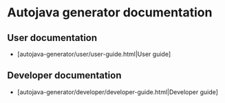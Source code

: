 <!--
	Copyright (c) 2014 CNES and others.
	All rights reserved. This program and the accompanying materials
	are made available under the terms of the Eclipse Public License v1.0
	which accompanies this distribution, and is available at
	http://www.eclipse.org/legal/epl-v10.html

	Contributors:
    	Cedric Notot (Obeo) - initial API and implementation
-->
= Autojava generator documentation =

== User documentation ==

* [autojava-generator/user/user-guide.html|User guide]

== Developer documentation ==

* [autojava-generator/developer/developer-guide.html|Developer guide]
